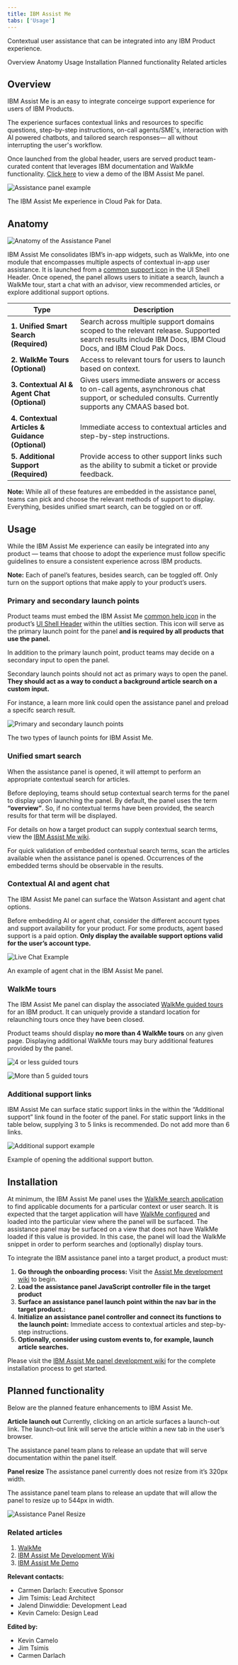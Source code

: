 ```yaml
---
title: IBM Assist Me
tabs: ['Usage']
---
```


<PageDescription>

Contextual user assistance that can be integrated into any IBM Product experience.

</PageDescription>

<AnchorLinks>
    <AnchorLink>Overview</AnchorLink>
    <AnchorLink>Anatomy</AnchorLink>
    <AnchorLink>Usage</AnchorLink>
    <AnchorLink>Installation</AnchorLink>
    <AnchorLink>Planned functionality</AnchorLink>
    <AnchorLink>Related articles</AnchorLink>
</AnchorLinks>

## Overview
IBM Assist Me is an easy to integrate conceirge support experience for users of IBM Products.

The experience surfaces contextual links and resources to specific questions, step-by-step instructions, on-call agents/SME's, interaction with AI powered chatbots, and tailored search responses— all without interrupting the user's workflow. 

Once launched from the global header, users are served product team-curated content that leverages IBM documentation and WalkMe functionality. [Click here](https://ibm-assist-me1.fyre.ibm.com/) to view a demo of the IBM Assist Me panel. 

<Row>
  <Column colLg={12}>

![Assistance panel example](images/AssistancePanel_Example.gif)
<Caption>The IBM Assist Me experience in Cloud Pak for Data.</Caption>

  </Column>
</Row>

## Anatomy

<Row>
  <Column colLg={8}>

![Anatomy of the Assistance Panel](images/AssistancePanel_Anatomy.jpg)

  </Column>
</Row>

IBM Assist Me consolidates IBM’s in-app widgets, such as WalkMe, into one module that encompasses multiple aspects of contextual in-app user assistance. It is launched from a [common support icon](https://carbondesignsystem.com/a5319309-aa8d-4c37-9ef0-6bfada150e37) in the UI Shell Header. Once opened, the panel allows users to initiate a search, launch a WalkMe tour, start a chat with an advisor, view recommended articles, or explore additional support options.

| Type | Description |
| -------------------- | ------ |
| **1. Unified Smart Search (Required)**  | Search across multiple support domains scoped to the relevant release. Supported search results include IBM Docs, IBM Cloud Docs, and IBM Cloud Pak Docs.|
| **2. WalkMe Tours (Optional)** | Access to relevant tours for users to launch based on context.|
| **3. Contextual AI & Agent Chat (Optional)** | Gives users immediate answers or access to on-call agents, asynchronous chat support, or scheduled consults. Currently supports any CMAAS based bot.|
| **4. Contextual Articles & Guidance (Optional)** | Immediate access to contextual articles and step-by-step instructions.|
| **5. Additional Support (Required)** | Provide access to other support links such as the ability to submit a ticket or provide feedback.|

**Note:** While all of these features are embedded in the assistance panel, teams can pick and choose the relevant methods of support to display. Everything, besides unified smart search, can be toggled on or off. 

## Usage
While the IBM Assist Me experience can easily be integrated into any product — teams that choose to adopt the experience must follow specific guidelines to ensure a consistent experience across IBM products.

**Note:** Each of panel’s features, besides search, can be toggled off. Only turn on the support options that make apply to your product’s users.

### Primary and secondary launch points
Product teams must embed the IBM Assist Me [common help icon](blob:https://carbondesignsystem.com/e71a0be6-6d05-4fc0-8535-0a7fe165acf7) in the product’s [UI Shell Header](https://carbondesignsystem.com/components/UI-shell-header/usage/) within the utilties section. This icon will serve as the primary launch point for the panel **and is required by all products that use the panel.**

In addition to the primary launch point, product teams may decide on a secondary input to open the panel.

Secondary launch points should not act as primary ways to open the panel. **They should act as a way to conduct a background article search on a custom input.**

For instance, a learn more link could open the assistance panel and preload a specifc search result.

<Row>
  <Column colLg={8}>

![Primary and secondary launch points](images/AssistancePanel_LaunchPoints.jpg)
<Caption>The two types of launch points for IBM Assist Me.</Caption>

  </Column>
</Row>


### Unified smart search
When the assistance panel is opened, it will attempt to perform an appropriate contextual search for articles.

Before deploying, teams should setup contextual search terms for the panel to display upon launching the panel. By default, the panel uses the term **“overview”**. So, if no contextual terms have been provided, the search results for that term will be displayed.

For details on how a target product can supply contextual search terms, view the [IBM Assist Me wiki](https://github.ibm.com/PrivateCloud-analytics/ibm-assist-me/wiki/02.-How-to-embed-search-context).

For quick validation of embedded contextual search terms, scan the articles available when the assistance panel is opened. Occurrences of the embedded terms should be observable in the results.

### Contextual AI and agent chat
The IBM Assist Me panel can surface the Watson Assistant and agent chat options.

Before embedding AI or agent chat, consider the different account types and support availability for your product. For some products, agent based support is a paid option. **Only display the available support options valid for the user’s account type.**

<Row>
  <Column colLg={8}>

![Live Chat Example](images/AssistancePanelChat.jpg)
<Caption>An example of agent chat in the IBM Assist Me panel.</Caption>

  </Column>
</Row>


### WalkMe tours
The IBM Assist Me panel can display the associated [WalkMe guided tours](https://pages.github.ibm.com/cdai-design/pal/walkme-guide/main/overview/) for an IBM product. It can uniquely provide a standard location for relaunching tours once they have been closed.

Product teams should display **no more than 4 WalkMe tours** on any given page. Displaying additional WalkMe tours may bury additional features provided by the panel.

<Row>
  <Column colMd={4} colLg={6}>
  <DoDontExample type="do" caption="Show 4 or less guided tours in the panel.">

![4 or less guided tours](images/AssistancePanel_GuidedToursDo.jpg)

  </DoDontExample>
  </Column>
  <Column colMd={4} colLg={6}>
  <DoDontExample type="dont" caption="Show 5 or more guided tours in the panel.">

![More than 5 guided tours](images/AssistancePanel_GuidedToursDont.jpg)

  </DoDontExample>
  </Column>
</Row>

### Additional support links

IBM Assist Me can surface static support links in the within the “Additional support” link found in the footer of the panel. For static support links in the table below, supplying 3 to 5 links is recommended. Do not add more than 6 links.

<Row>
  <Column colLg={8}>

![Additional support example](images/AssistancePanel_RecommendedArticles.gif)
<Caption>Example of opening the additional support button.</Caption>

  </Column>
</Row>

## Installation

At minimum, the IBM Assist Me panel uses the [WalkMe search application](https://pages.github.ibm.com/cdai-design/pal/walkme-guide/main/overview#walkme-implementations) to find applicable documents for a particular context or user search. It is expected that the target application will have [WalkMe configured](https://pages.github.ibm.com/cdai-design/pal/walkme-guide/main/overview) and loaded into the particular view where the panel will be surfaced. The assistance panel may be surfaced on a view that does not have WalkMe loaded if this value is provided. In this case, the panel will load the WalkMe snippet in order to perform searches and (optionally) display tours.

To integrate the IBM assistance panel into a target product, a product must:

1. **Go through the onboarding process:** Visit the [Assist Me development wiki](https://github.ibm.com/PrivateCloud-analytics/ibm-assist-me/wiki) to begin.
2. **Load the assistance panel JavaScript controller file in the target product** 
3. **Surface an assistance panel launch point within the nav bar in the target product.:** 
4. **Initialize an assistance panel controller and connect its functions to the launch point:** Immediate access to contextual articles and step-by-step instructions.
5. **Optionally, consider using custom events to, for example, launch article searches.**

Please visit the [IBM Assist Me panel development wiki](https://github.ibm.com/PrivateCloud-analytics/ibm-assist-me/wiki) for the complete installation process to get started.

## Planned functionality
Below are the planned feature enhancements to IBM Assist Me.

**Article launch out**
Currently, clicking on an article surfaces a launch-out link. The launch-out link will serve the article within a new tab in the user’s browser. 

The assistance panel team plans to release an update that will serve documentation within the panel itself.

**Panel resize**
The assistance panel currently does not resize from it’s 320px width. 

The assistance panel team plans to release an update that will allow the panel to resize up to 544px in width.

<Row>
  <Column colLg={8}>

![Assistance Panel Resize](images/AssistancePanel_Resize.gif)

  </Column>
</Row>

### Related articles

1. [WalkMe](https://pages.github.ibm.com/cdai-design/pal/walkme-guide/main/overview)
2. [IBM Assist Me Development Wiki](https://ibm-assist-me1.fyre.ibm.com/)
3. [IBM Assist Me Demo](https://github.ibm.com/PrivateCloud-analytics/ibm-assist-me/wiki)

**Relevant contacts:**
- Carmen Darlach: Executive Sponsor
- Jim Tsimis: Lead Architect
- Jalend Dinwiddie: Development Lead
- Kevin Camelo: Design Lead

**Edited by:**
- Kevin Camelo
- Jim Tsimis
- Carmen Darlach
